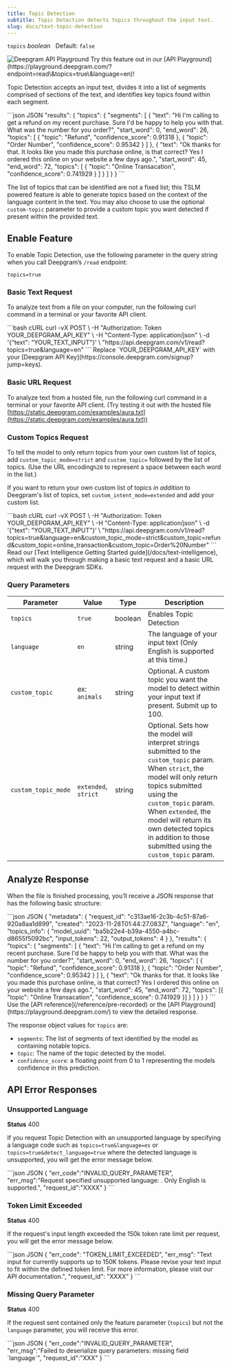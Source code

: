 ```yaml
---
title: Topic Detection
subtitle: Topic Detection detects topics throughout the input text.
slug: docs/text-topic-detection
---
```



`topics` *boolean*   Default: `false`

<Markdown src="../snippets/english.mdx" />

<div class="api-playground-call">
<span>
<img src="https://res.cloudinary.com/deepgram/image/upload/v1717523786/devex/codey-greeting_rekqe1.svg" alt="Deepgram API Playground"/>   Try this feature out in our [API Playground](https://playground.deepgram.com/?endpoint=read\&topics=true\&language=en)!
</span>
</div>

Topic Detection accepts an input text, divides it into a list of segments comprised of sections of the text, and identifies key topics found within each segment.

<CodeGroup>
  ```json JSON
   "results": {
      "topics": {
        "segments": [
          {
            "text": "Hi I'm calling to get a refund on my recent purchase. Sure I'd be happy to help you with that. What was the number for you order?",
            "start_word": 0,
            "end_word": 26,
            "topics": [
              { "topic": "Refund", "confidence_score": 0.91318 },
              { "topic": "Order Number", "confidence_score": 0.95342 }
            ]
          },
          {
            "text": "Ok thanks for that. It looks like you made this purchase online, is that correct? Yes I ordered this online on your website a few days ago.",
            "start_word": 45,
            "end_word": 72,
            "topics": [
              {
                "topic": "Online Transacation", "confidence_score": 0.741929
              }
            ]
          }
        ]
      }
    }
  ```
</CodeGroup>

The list of topics that can be identified are not a fixed list; this TSLM powered feature is able to generate topics based on the context of the language content in the text. You may also choose to use the optional `custom-topic` parameter to provide a custom topic you want detected if present within the provided text.

## Enable Feature

To enable Topic Detection, use the following parameter in the query string when you call Deepgram’s `/read` endpoint:

`topics=true`

### Basic Text Request

To analyze text from a file on your computer, run the following curl command in a terminal or your favorite API client.

<CodeGroup>
  ```bash cURL
  curl -vX POST \
   -H "Authorization: Token YOUR_DEEPGRAM_API_KEY" \
   -H "Content-Type: application/json" \
   -d '{"text": "YOUR_TEXT_INPUT"}' \
   "https://api.deepgram.com/v1/read?topics=true&language=en"
  ```
</CodeGroup>

<Warning>
  Replace `YOUR_DEEPGRAM_API_KEY` with your [Deepgram API Key](https://console.deepgram.com/signup?jump=keys).
</Warning>

### Basic URL Request

To analyze text from a hosted file, run the following curl command in a terminal or your favorite API client. (Try testing it out with the hosted file [https://static.deepgram.com/examples/aura.txt](https://static.deepgram.com/examples/aura.txt))

### Custom Topics Request

To tell the model to only return topics from your own custom list of topics, add `custom_topic_mode=strict` and `custom_topic=` followed by the list of topics. (Use the URL encoding`%20` to represent a space between each word in the list.)

If you want to return your own custom list of topics *in addition* to Deegpram's list of topics, set `custom_intent_mode=extended` and add your custom list.

<CodeGroup>
  ```bash cURL
  curl -vX POST \
   -H "Authorization: Token YOUR_DEEPGRAM_API_KEY" \
   -H "Content-Type: application/json" \
   -d '{"text": "YOUR_TEXT_INPUT"}' \
   "https://api.deepgram.com/v1/read?topics=true&language=en&custom_topic_mode=strict&custom_topic=refund&custom_topic=online_transaction&custom_topic=Order%20Number"
  ```
</CodeGroup>

<Info>
  Read our [Text Intelligence Getting Started guide](/docs/text-intelligence), which will walk you through making a basic text request and a basic URL request with the Deepgram SDKs.
</Info>

### Query Parameters

| Parameter           | Value                | Type    | Description                                                                                                                                                                                                                                                                                                         |
| ------------------- | -------------------- | ------- | ------------------------------------------------------------------------------------------------------------------------------------------------------------------------------------------------------------------------------------------------------------------------------------------------------------------- |
| `topics`            | `true`               | boolean | Enables Topic Detection                                                                                                                                                                                                                                                                                             |
| `language`          | `en`                 | string  | The language of your input text (Only English is supported at this time.)                                                                                                                                                                                                                                           |
| `custom_topic`      | ex: `animals`        | string  | Optional. A custom topic you want the model to detect within your input text if present. Submit up to 100.                                                                                                                                                                                                          |
| `custom_topic_mode` | `extended`, `strict` | string  | Optional. Sets how the model will interpret strings submitted to the `custom_topic` param. When `strict`, the model will only return topics submitted using the `custom_topic` param. When `extended`, the model will return its own detected topics in addition to those submitted using the `custom_topic` param. |

## Analyze Response

When the file is finished processing, you’ll receive a JSON response that has the following basic structure:

<CodeGroup>
  ```json JSON
  {
    "metadata": {
      "request_id": "c313ae16-2c3b-4c51-87a6-920a8aa1d899",
      "created": "2023-11-28T01:44:27.083Z",
      "language": "en",
      "topics_info": {
        "model_uuid": "ba5b22e4-b39a-4550-a4bc-d8655f5092bc",
        "input_tokens": 22,
        "output_tokens": 4
      }
    },
    "results": {
      "topics": {
        "segments": [
          {
            "text": "Hi I'm calling to get a refund on my recent purchase. Sure I'd be happy to help you with that. What was the number for you order?",
            "start_word": 0,
            "end_word": 26,
            "topics": [
              { "topic": "Refund", "confidence_score": 0.91318 },
              { "topic": "Order Number", "confidence_score": 0.95342 }
            ]
          },
          {
            "text": "Ok thanks for that. It looks like you made this purchase online, is that correct? Yes I ordered this online on your website a few days ago.",
            "start_word": 45,
            "end_word": 72,
            "topics": [{ "topic": "Online Transacation", "confidence_score": 0.741929 }]
          }
        ]
      }
    }
  }
  ```
</CodeGroup>

<Info>
  Use the [API reference](/reference/pre-recorded) or the [API Playground](https://playground.deepgram.com/) to view the detailed response.
</Info>

The response object values for `topics` are:

* `segments`: The list of segments of text identified by the model as containing notable topics.
* `topic`: The name of the topic detected by the model.
* `confidence_score`: a floating point from 0 to 1 representing the models confidence in this prediction.

## API Error Responses

### Unsupported Language

**Status** 400

If you request Topic Detection with an unsupported language by specifying a language code such as `topics=true&language=es` or `topics=true&detect_language=true` where the detected language is unsupported, you will get the error message below.

<CodeGroup>
  ```json JSON
  {
    "err_code":"INVALID_QUERY_PARAMETER",
    "err_msg":"Request specified unsupported language: <language_name>. Only English is supported.",
    "request_id":"XXXX"
  }
  ```
</CodeGroup>

### Token Limit Exceeded

**Status** 400

If the request's input length exceeded the 150k token rate limit per request, you will get the error message below.

<CodeGroup>
  ```json JSON
  {
    "err_code": "TOKEN_LIMIT_EXCEEDED",
    "err_msg": "Text input for <api_name> currently supports up to 150K tokens. Please revise your text input to fit within the defined token limit. For more information, please visit our API documentation.",
    "request_id": "XXXX"
  }
  ```
</CodeGroup>

### Missing Query Parameter

**Status** 400

If the request sent contained only the feature parameter (`topics`) but not the `language` parameter, you will receive this error.

<CodeGroup>
  ```json JSON
  {
    "err_code":"INVALID_QUERY_PARAMETER",
    "err_msg":"Failed to deserialize query parameters: missing field `language`",
    "request_id":"XXX"
  }
  ```
</CodeGroup>
